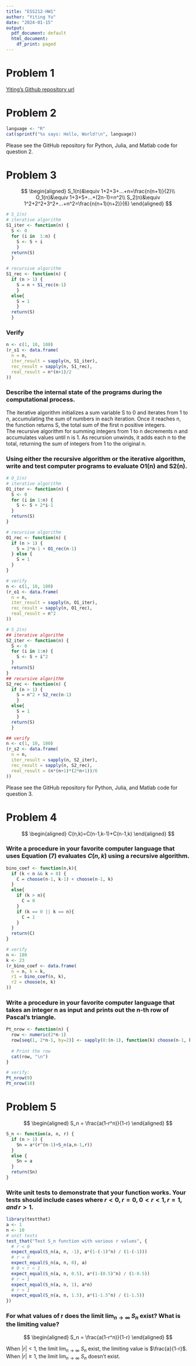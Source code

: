 ```yaml
---
title: "ESS212-HW1"
author: "Yiting Yu"
date: "2024-01-15"
output:
  pdf_document: default
  html_document:
    df_print: paged
---
```

# Problem 1
[Yiting's Github repository url](https://github.com/yitingyuu/ESS212_W24_yitingyuu.git)

# Problem 2
```r
language <- "R"
cat(sprintf("%s says: Hello, World!\n", language))
```

Please see the GitHub repository for Python, Julia, and Matlab code for question 2.

# Problem 3

$$
\begin{aligned}
S_1(n)&\equiv 1+2+3+...+n=\frac{n(n+1)}{2}\\
O_1(n)&\equiv 1+3+5+...+(2n-1)=n^2\\
S_2(n)&\equiv 1^2+2^2+3^2+...+n^2=\frac{n(n+1)(n+2)}{6}
\end{aligned}
$$

```r
# S_1(n)
# iterative algorithm
S1_iter <- function(n) {
  S <- 0
  for (i in  1:n) {
    S <- S + i
    }
  return(S) 
  }

# recursive algorithm
S1_rec <- function(n) {
  if (n > 1) {
    S = n + S1_rec(n-1)
    }
  else{
    S = 1
    }
  return(S) 
  }
```

### Verify
```r
n <- c(1, 10, 100)
(r_s1 <- data.frame(
  n = n,
  iter_result = sapply(n, S1_iter),
  rec_result = sapply(n, S1_rec),
  real_result = n*(n+1)/2
))
```

### Describe the internal state of the programs during the computational process. 
 
The iterative algorithm initializes a sum variable S to 0 and iterates from 1 to n, accumulating the sum of numbers in each iteration. Once it reaches n, the function returns S, the total sum of the first n positive integers.   
The recursive algorithm for summing integers from 1 to n decrements n and accumulates values until n is 1. As recursion unwinds, it adds each n to the total, returning the sum of integers from 1 to the original n.

### Using either the recursive algorithm or the iterative algorithm, write and test computer programs to evaluate O1(n) and S2(n).

```r
# O_1(n)
# iterative algorithm
O1_iter <- function(n) {
  S <- 0
  for (i in 1:n) {
    S <- S + 2*i-1
  }
  return(S)
}

# recursive algorithm
O1_rec <- function(n) {
  if (n > 1) {
    S = 2*n-1 + O1_rec(n-1)
  } else {
    S = 1
  }
}

# verify
n <- c(1, 10, 100)
(r_o1 <- data.frame(
  n = n,
  iter_result = sapply(n, O1_iter),
  rec_result = sapply(n, O1_rec),
  real_result = n^2
))
```

```r
# S_2(n)
## iterative algorithm
S2_iter <- function(n) {
  S <- 0
  for (i in 1:n) {
    S <- S + i^2
  }
  return(S)
}
## recursive algorithm
S2_rec <- function(n) {
  if (n > 1) {
    S = n^2 + S2_rec(n-1)
    }
  else{
    S = 1
    }
  return(S) 
  }

## verify
n <- c(1, 10, 100)
(r_s2 <- data.frame(
  n = n,
  iter_result = sapply(n, S2_iter),
  rec_result = sapply(n, S2_rec),
  real_result = (n*(n+1)*(2*n+1))/6
))
```

Please see the GitHub repository for Python, Julia, and Matlab code for question 3.

# Problem 4

$$
\begin{aligned}
C(n,k)=C(n-1,k-1)+C(n-1,k)
\end{aligned}
$$

### Write a procedure in your favorite computer language that uses Equation (7) evaluates $C(n, k)$ using a recursive algorithm.

```r
bino_coef <- function(n,k){
  if (k < n && k > 0) {
    C = choose(n-1, k-1) + choose(n-1, k)
  }
  else{
    if (k > n){
      C = 0
    }
    if (k == 0 || k == n){
      C = 1
    }
  }
  return(C)
}

# verify 
n <- 180
k <- 23
(r_bino_coef <- data.frame(
  n = n, k = k,
  r1 = bino_coef(n, k),
  r2 = choose(n, k)
))
```

### Write a procedure in your favorite computer language that takes an integer n as input and prints out the n-th row of Pascal’s triangle.

```r
Pt_nrow <- function(n) {
  row <- numeric(2*n-1)
  row[seq(1, 2*n-1, by=2)] <- sapply(0:(n-1), function(k) choose(n-1, k))
  
  # Print the row
  cat(row, "\n")
}

# verify:
Pt_nrow(9)
Pt_nrow(10)
```

# Problem 5

$$
\begin{aligned}
S_n = \frac{a(1-r^n)}{1-r}
\end{aligned}
$$

```r
S_n <- function(a, n, r) {
  if (n > 1) {
    Sn = a*(r^(n-1)+S_n(a,n-1,r))
  } 
  else {
    Sn = a
  }
  return(Sn)
}

```

### Write unit tests to demonstrate that your function works. Your tests should include cases where $r<0, r=0, 0<r<1, r=1, and \,r>1$.
```r
library(testthat)
a <- 1
n <- 10
# unit tests
test_that("Test S_n function with various r values", {
  # r < 0
  expect_equal(S_n(a, n, -1), a*(1-(-1)^n) / (1-(-1)))
  # r = 0
  expect_equal(S_n(a, n, 0), a)
  # 0 < r < 1
  expect_equal(S_n(a, n, 0.5), a*(1-(0.5)^n) / (1-0.5))
  # r = 1
  expect_equal(S_n(a, n, 1), a*n)
  # r > 1
  expect_equal(S_n(a, n, 1.5), a*(1-1.5^n) / (1-1.5))
})

```

### For what values of r does the limit $\lim_{n\to\infty}$ $S_n$ exist? What is the limiting value?

$$
\begin{aligned}
S_n = \frac{a(1-r^n)}{1-r}
\end{aligned}
$$

When $|r|<1$, the limit $\lim_{n\to\infty}$ $S_n$ exist, the limiting value is $\frac{a}{1-r}$.   
When $|r|\geq1$, the limit $\lim_{n\to\infty}$ $S_n$ doesn't exist. 
